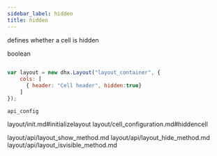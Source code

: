 ```yaml
---
sidebar_label: hidden
title: hidden
---
```



          


<Short>
 
defines whether a cell is hidden





</Short>



<Type>
 boolean


</Type>


~~~js
 
var layout = new dhx.Layout("layout_container", {
    cols: [
      { header: "Cell header", hidden:true}
    ]
});


~~~
	api_config

<Descr>
 



</Descr>


 layout/init.md#initializelayout
layout/cell_configuration.md#hiddencell

 
layout/api/layout_show_method.md
layout/api/layout_hide_method.md
layout/api/layout_isvisible_method.md